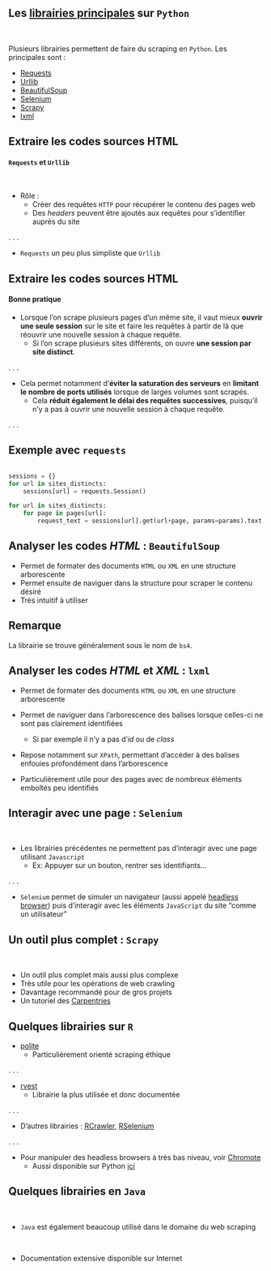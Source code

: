 ## Les [librairies principales](https://www.projectpro.io/article/python-libraries-for-web-scraping/625#mcetoc_1gb5hj7o81i) sur `Python`

<br>

Plusieurs librairies permettent de faire du scraping en `Python`. Les principales sont :

- [Requests](https://requests.readthedocs.io/en/latest/)
- [Urllib](https://docs.python.org/fr/3/library/urllib.html)
- [BeautifulSoup](https://www.crummy.com/software/BeautifulSoup/bs4/doc/)
- [Selenium](https://selenium-python.readthedocs.io/)
- [Scrapy](https://scrapy.org/)
- [lxml](https://lxml.de/)


## Extraire les codes sources HTML

#### `Requests` et `Urllib`

<br>

- Rôle :
    + Créer des requêtes `HTTP` pour récupérer le contenu des pages web
    + Des _headers_ peuvent être ajoutés aux requêtes pour s'identifier auprès du site

. . .

- `Requests` un peu plus simpliste que `Urllib`


## Extraire les codes sources HTML {.smaller}

#### Bonne pratique

- Lorsque l'on scrape plusieurs pages d'un même site, il vaut mieux [__ouvrir une seule session__]{.blue2} sur le site et faire les requêtes à partir de là que réouvrir une nouvelle session à chaque requête.
    + Si l'on scrape plusieurs sites différents, on ouvre __une session par site distinct__.

. . .

- Cela permet notamment d'[__éviter la saturation des serveurs__]{.blue2} en __limitant le nombre de ports utilisés__ lorsque de larges volumes sont scrapés.
    + Cela __réduit également le délai des requêtes successives__, puisqu'il n'y a pas à ouvrir une nouvelle session à chaque requête.

. . .

::: {.callout-tip}
## Exemple avec `requests`

```python

sessions = {}
for url in sites_distincts:
    sessions[url] = requests.Session()

for url in sites_distincts:
    for page in pages[url]:
        request_text = sessions[url].get(url+page, params=params).text
```
:::


## Analyser les codes _HTML_ : `BeautifulSoup`

- Permet de formater des documents `HTML` ou `XML` en une structure arborescente
- Permet ensuite de naviguer dans la structure pour scraper le contenu désiré
- Très intuitif à utiliser

<!-- Ajouter une slide sur les fonctions de BeautifulSoup, comme find et findAll -->

::: {.callout-tip}
## Remarque

La librairie se trouve généralement sous le nom de `bs4`.
:::

## Analyser les codes _HTML_ et _XML_ : `lxml`

- Permet de formater des documents `HTML` ou `XML` en une structure arborescente

- Permet de naviguer dans l'arborescence des balises lorsque celles-ci ne sont pas clairement identifiées
    + Si par exemple il n'y a pas d'_id_ ou de _class_

- Repose notamment sur `XPath`, permettant d'accéder à des balises enfouies profondément dans l'arborescence

- Particulièrement utile pour des pages avec de nombreux éléments emboîtés peu identifiés


## Interagir avec une page : `Selenium`

<br>

- Les librairies précédentes ne permettent pas d'interagir avec une page utilisant `Javascript`
    - Ex: Appuyer sur un bouton, rentrer ses identifiants...

. . .

- `Selenium` permet de simuler un navigateur (aussi appelé [headless browser](https://en.wikipedia.org/wiki/Headless_browser)) puis d'interagir avec les éléments `JavaScript` du site "comme un utilisateur"


## Un outil plus complet : `Scrapy`

<br>

- Un outil plus complet mais aussi plus complexe
- Très utile pour les opérations de web crawling
- Davantage recommandé pour de gros projets
- Un tutoriel des [Carpentries](https://librarycarpentry.org/lc-webscraping/04-scrapy/index.html)


## Quelques librairies sur `R`

- [polite](https://cran.r-project.org/web/packages/polite/index.html)
    - Particulièrement orienté scraping éthique

. . .

- [rvest](https://thinkr.fr/rvest/)
    - Librairie la plus utilisée et donc documentée

. . .

- D'autres librairies : [RCrawler](https://cran.r-project.org/web/packages/Rcrawler/Rcrawler.pdf), [RSelenium](https://cran.r-project.org/web/packages/RSelenium/index.html)

. . .

- Pour manipuler des headless browsers à très bas niveau, voir [Chromote](https://github.com/rstudio/chromote)
    + Aussi disponible sur Python [ici](https://pypi.org/project/chromote/)


## Quelques librairies en `Java`

<br>

- `Java` est également beaucoup utilisé dans le domaine du web scraping

<br>

- Documentation extensive disponible sur Internet
